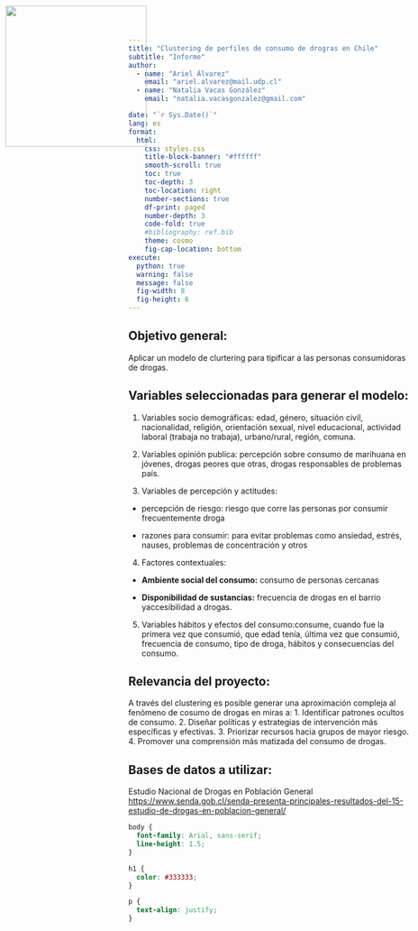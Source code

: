```yaml
---
title: "Clustering de perfiles de consumo de drogras en Chile"
subtitle: "Informe"
author:
  - name: "Ariel Álvarez"
    email: "ariel.alvarez@mail.udp.cl"
  - name: "Natalia Vacas González"
    email: "natalia.vacasgonzalez@gmail.com"

date: "`r Sys.Date()`"
lang: es
format:
  html:
    css: styles.css
    title-block-banner: "#ffffff"
    smooth-scroll: true
    toc: true
    toc-depth: 3
    toc-location: right
    number-sections: true
    df-print: paged
    number-depth: 3
    code-fold: true
    #bibliography: ref.bib
    theme: cosmo
    fig-cap-location: bottom
execute:
  python: true
  warning: false
  message: false
  fig-width: 8
  fig-height: 6
---
```


<img src="logo.png" style="width: 250px; position:absolute; top:0; left:0; padding:10px;"/>

## Objetivo general:

Aplicar un modelo de clurtering para tipificar a las personas consumidoras de drogas.

## Variables seleccionadas para generar el modelo:

1.  Variables socio demográficas: edad, género, situación civil, nacionalidad, religión, orientación sexual, nivel educacional, actividad laboral (trabaja no trabaja), urbano/rural, región, comuna.

2.  Variables opinión publica: percepción sobre consumo de marihuana en jóvenes, drogas peores que otras, drogas responsables de problemas país.

3.  Variables de percepción y actitudes:

-   percepción de riesgo: riesgo que corre las personas por consumir frecuentemente droga

-   razones para consumir: para evitar problemas como ansiedad, estrés, nauses, problemas de concentración y otros

4.  Factores contextuales:

-   **Ambiente social del consumo:** consumo de personas cercanas

-   **Disponibilidad de sustancias:** frecuencia de drogas en el barrio yaccesibilidad a drogas.

5.  Variables hábitos y efectos del consumo:consume, cuando fue la primera vez que consumió, que edad tenía, última vez que consumió, frecuencia de consumo, tipo de droga, hábitos y consecuencias del consumo.

## Relevancia del proyecto:

A través del clustering es posible generar una aproximación compleja al fenómeno de cosumo de drogas en miras a: 1. Identificar patrones ocultos de consumo. 2. Diseñar políticas y estrategias de intervención más específicas y efectivas. 3. Priorizar recursos hacia grupos de mayor riesgo. 4. Promover una comprensión más matizada del consumo de drogas.

## Bases de datos a utilizar:

Estudio Nacional de Drogas en Población General <https://www.senda.gob.cl/senda-presenta-principales-resultados-del-15-estudio-de-drogas-en-poblacion-general/>

```css

body {
  font-family: Arial, sans-serif;
  line-height: 1.5;
}

h1 {
  color: #333333;
}

p {
  text-align: justify;
}
```
